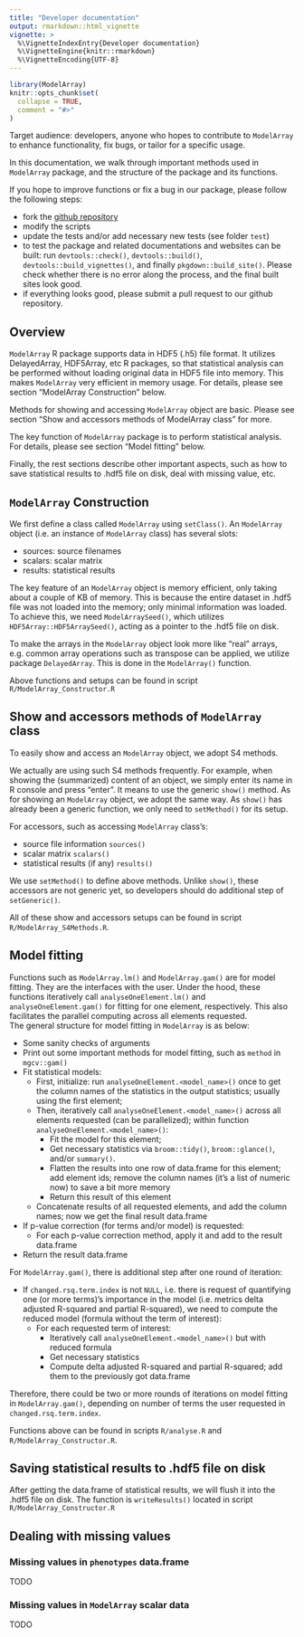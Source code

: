 ```yaml
---
title: "Developer documentation"
output: rmarkdown::html_vignette
vignette: >
  %\VignetteIndexEntry{Developer documentation}
  %\VignetteEngine{knitr::rmarkdown}
  %\VignetteEncoding{UTF-8}
---
```


```r
library(ModelArray)
knitr::opts_chunk$set(
  collapse = TRUE,
  comment = "#>"
)
```

Target audience: developers, anyone who hopes to contribute to `ModelArray` to enhance functionality, fix bugs, or tailor for a specific usage. 

In this documentation, we walk through important methods used in `ModelArray` package, and the structure of the package and its functions.

If you hope to improve functions or fix a bug in our package, please follow the following steps:

* fork the [github repository](https://github.com/PennLINC/ModelArray)
* modify the scripts
* update the tests and/or add necessary new tests (see folder `test`)
* to test the package and related documentations and websites can be built: run `devtools::check()`, `devtools::build()`, `devtools::build_vignettes()`, and finally `pkgdown::build_site()`. Please check whether there is no error along the process, and the final built sites look good.
* if everything looks good, please submit a pull request to our github repository.

## Overview

`ModelArray` R package supports data in HDF5 (.h5) file format. It utilizes DelayedArray, HDF5Array, etc R packages, so that statistical analysis can be performed without loading original data in HDF5 file into memory. This makes `ModelArray` very efficient in memory usage. For details, please see section "ModelArray Construction" below. \

Methods for showing and accessing `ModelArray` object are basic. Please see section "Show and accessors methods of ModelArray class" for more.

The key function of `ModelArray` package is to perform statistical analysis. For details, please see section "Model fitting" below. \

Finally, the rest sections describe other important aspects, such as how to save statistical results to .hdf5 file on disk, deal with missing value, etc.

## `ModelArray` Construction
We first define a class called `ModelArray` using `setClass()`. An `ModelArray` object (i.e. an instance of `ModelArray` class) has several slots:

* sources: source filenames
* scalars: scalar matrix
* results: statistical results

The key feature of an `ModelArray` object is memory efficient, only taking about a couple of KB of memory. This is because the entire dataset in .hdf5 file was not loaded into the memory; only minimal information was loaded. To achieve this, we need `ModelArraySeed()`, which utilizes `HDF5Array::HDF5ArraySeed()`, acting as a pointer to the .hdf5 file on disk. 

To make the arrays in the `ModelArray` object look more like "real" arrays, e.g. common array operations such as transpose can be applied, we utilize package `DelayedArray`. This is done in the `ModelArray()` function.

Above functions and setups can be found in script `R/ModelArray_Constructor.R`

## Show and accessors methods of `ModelArray` class
To easily show and access an `ModelArray` object, we adopt S4 methods. 

We actually are using such S4 methods frequently. For example, when showing the (summarized) content of an object, we simply enter its name in R console and press "enter". It means to use the generic `show()` method. As for showing an `ModelArray` object, we adopt the same way. As `show()` has already been a generic function, we only need to `setMethod()` for its setup.

For accessors, such as accessing `ModelArray` class's:

* source file information `sources()`
* scalar matrix `scalars()`
* statistical results (if any) `results()`

We use `setMethod()` to define above methods. Unlike `show()`, these accessors are not generic yet, so developers should do additional step of `setGeneric()`.

All of these show and accessors setups can be found in script `R/ModelArray_S4Methods.R`.


## Model fitting
Functions such as `ModelArray.lm()` and `ModelArray.gam()` are for model fitting. They are the interfaces with the user. Under the hood, these functions iteratively call `analyseOneElement.lm()` and `analyseOneElement.gam()` for fitting for one element, respectively. This also facilitates the parallel computing across all elements requested.  
The general structure for model fitting in `ModelArray` is as below: 

* Some sanity checks of arguments
* Print out some important methods for model fitting, such as `method` in `mgcv::gam()`
* Fit statistical models:
  * First, initialize: run `analyseOneElement.<model_name>()` once to get the column names of the statistics in the output statistics; usually using the first element;
  * Then, iteratively call `analyseOneElement.<model_name>()` across all elements requested (can be parallelized); within function `analyseOneElement.<model_name>()`:
    * Fit the model for this element;
    * Get necessary statistics via `broom::tidy()`, `broom::glance()`, and/or `summary()`. 
    * Flatten the results into one row of data.frame for this element; add element ids; remove the column names (it's a list of numeric now) to save a bit more memory
    * Return this result of this element
  * Concatenate results of all requested elements, and add the column names; now we get the final result data.frame
* If p-value correction (for terms and/or model) is requested:
  * For each p-value correction method, apply it and add to the result data.frame
* Return the result data.frame

For `ModelArray.gam()`, there is additional step after one round of iteration:

* If `changed.rsq.term.index` is not `NULL`, i.e. there is request of quantifying one (or more terms)'s importance in the model (i.e. metrics delta adjusted R-squared and partial R-squared), we need to compute the reduced model (formula without the term of interest):
  * For each requested term of interest:
    * Iteratively call `analyseOneElement.<model_name>()` but with reduced formula
    * Get necessary statistics
    * Compute delta adjusted R-squared and partial R-squared; add them to the previously got data.frame
  
Therefore, there could be two or more rounds of iterations on model fitting in `ModelArray.gam()`, depending on number of terms the user requested in `changed.rsq.term.index`.

Functions above can be found in scripts `R/analyse.R` and `R/ModelArray_Constructor.R`.


## Saving statistical results to .hdf5 file on disk
After getting the data.frame of statistical results, we will flush it into the .hdf5 file on disk. The function is `writeResults()` located in script `R/ModelArray_Constructor.R`


## Dealing with missing values
### Missing values in `phenotypes` data.frame
TODO

### Missing values in `ModelArray` scalar data
TODO
